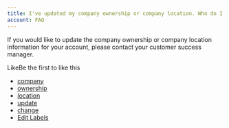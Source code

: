 ```yaml
---
title: I've updated my company ownership or company location. Who do I need to notify?
account: FAQ 
---
```

If you would like to update the company ownership or company location information for your account, please contact your customer success manager.

LikeBe the first to like this

*   [company](/label/FAQ/company)
*   [ownership](/label/FAQ/ownership)
*   [location](/label/FAQ/location)
*   [update](/label/FAQ/update)
*   [change](/label/FAQ/change)
*   [Edit Labels](# "Edit Labels (Type 'l')")




